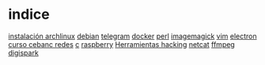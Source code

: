 = indice =
[[arch|instalación archlinux]]
[[debian]]
[[telegram]]
[[docker]]
[[perl]]
[[imagemagick]]
[[vim]]
[[electron]]
[[curso cebanc redes]]
[[c]]
[[raspberry]]
[[Herramientas hacking]]
[[netcat]]
[[ffmpeg]]
[[digispark]]
